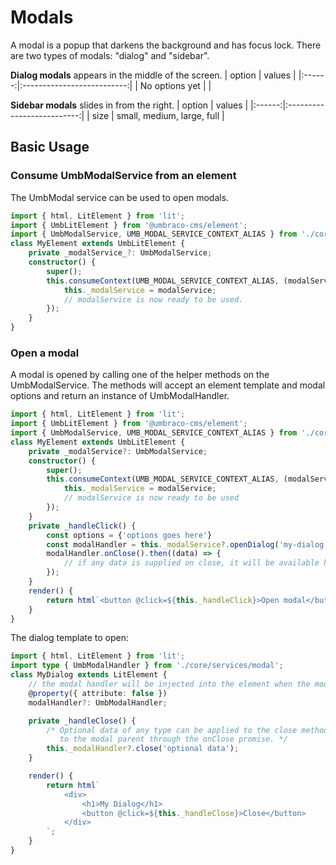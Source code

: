 
<Meta title="API/Modals/Intro" />

# Modals

A modal is a popup that darkens the background and has focus lock. There are two types of modals: "dialog" and "sidebar".

**Dialog modals** appears in the middle of the screen.
| option | values |
|:------:|:--------------------------:|
| No options yet | |

**Sidebar modals** slides in from the right.
| option | values |
|:------:|:--------------------------:|
| size | small, medium, large, full |

## Basic Usage

### Consume UmbModalService from an element

The UmbModal service can be used to open modals.

```typescript
import { html, LitElement } from 'lit';
import { UmbLitElement } from '@umbraco-cms/element';
import { UmbModalService, UMB_MODAL_SERVICE_CONTEXT_ALIAS } from './core/services/modal';
class MyElement extends UmbLitElement {
	private _modalService_?: UmbModalService;
	constructor() {
		super();
		this.consumeContext(UMB_MODAL_SERVICE_CONTEXT_ALIAS, (modalService) => {
			this._modalService = modalService;
			// modalService is now ready to be used.
		});
	}
}
```

### Open a modal

A modal is opened by calling one of the helper methods on the UmbModalService. The methods will accept an element template and modal options and return an instance of UmbModalHandler.

```typescript
import { html, LitElement } from 'lit';
import { UmbLitElement } from '@umbraco-cms/element';
import { UmbModalService, UMB_MODAL_SERVICE_CONTEXT_ALIAS } from './core/services/modal';
class MyElement extends UmbLitElement {
	private _modalService?: UmbModalService;
	constructor() {
		super();
		this.consumeContext(UMB_MODAL_SERVICE_CONTEXT_ALIAS, (modalService) => {
			this._modalService = modalService;
			// modalService is now ready to be used
		});
	}
	private _handleClick() {
		const options = {'options goes here'}
		const modalHandler = this._modalService?.openDialog('my-dialog'), options);
		modalHandler.onClose().then((data) => {
			// if any data is supplied on close, it will be available here.
		});
	}
	render() {
		return html`<button @click=${this._handleClick}>Open modal</button>`;
	}
}
```

The dialog template to open:

```typescript
import { html, LitElement } from 'lit';
import type { UmbModalHandler } from './core/services/modal';
class MyDialog extends LitElement {
	// the modal handler will be injected into the element when the modal is opened.
	@property({ attribute: false })
	modalHandler?: UmbModalHandler;

	private _handleClose() {
		/* Optional data of any type can be applied to the close method to pass it
		   to the modal parent through the onClose promise. */
		this._modalHandler?.close('optional data');
	}

	render() {
		return html`
			<div>
				<h1>My Dialog</h1>
				<button @click=${this._handleClose}>Close</button>
			</div>
		`;
	}
}
```
